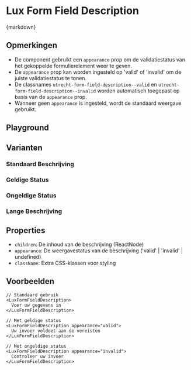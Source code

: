 
<Meta of={FormFieldDescriptionStories} />

# Lux Form Field Description

<CitationDocumentation
  component="Utrecht Form Field Description"
  url="https://nl-design-system.github.io/utrecht/storybook-css/index.html?path=/docs/css-form-field-description--docs"
/>

<Markdown>{markdown}</Markdown>

## Opmerkingen

- De component gebruikt een `appearance` prop om de validatiestatus van het gekoppelde formulierelement weer te geven.
- De `appearance` prop kan worden ingesteld op 'valid' of 'invalid' om de juiste validatiestatus te tonen.
- De classnames `utrecht-form-field-description--valid` en `utrecht-form-field-description--invalid` worden automatisch toegepast op basis van de `appearance` prop.
- Wanneer geen `appearance` is ingesteld, wordt de standaard weergave gebruikt.

## Playground

<Canvas of={FormFieldDescriptionStories.Playground} />
<Controls of={FormFieldDescriptionStories.Playground} />

## Varianten

### Standaard Beschrijving

<Description of={FormFieldDescriptionStories.Default} />
<Canvas of={FormFieldDescriptionStories.Default} />

### Geldige Status

<Description of={FormFieldDescriptionStories.Valid} />
<Canvas of={FormFieldDescriptionStories.Valid} />

### Ongeldige Status

<Description of={FormFieldDescriptionStories.Invalid} />
<Canvas of={FormFieldDescriptionStories.Invalid} />

### Lange Beschrijving

<Description of={FormFieldDescriptionStories.LongDescription} />
<Canvas of={FormFieldDescriptionStories.LongDescription} />

## Properties

- `children`: De inhoud van de beschrijving (ReactNode)
- `appearance`: De weergavestatus van de beschrijving ('valid' | 'invalid' | undefined)
- `className`: Extra CSS-klassen voor styling

## Voorbeelden

```tsx
// Standaard gebruik
<LuxFormFieldDescription>
  Voer uw gegevens in
</LuxFormFieldDescription>

// Met geldige status
<LuxFormFieldDescription appearance="valid">
  Uw invoer voldoet aan de vereisten
</LuxFormFieldDescription>

// Met ongeldige status
<LuxFormFieldDescription appearance="invalid">
  Controleer uw invoer
</LuxFormFieldDescription>
```
